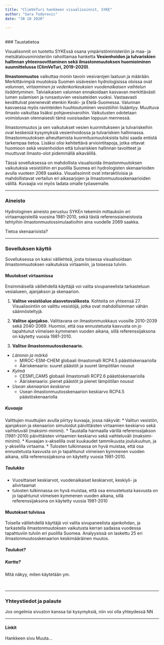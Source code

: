```yaml
---
title: "ClimVeTuri hankkeen visualisoinnit, SYKE"
author: "Sara Todorovic"
date: "30 10 2020"

---
```

<br>
### Taustatietoa 

Visualisonnit on tuotettu SYKEssä osana ympäristöministeriön ja maa- ja metsätalousministeriön rahoittamaa hanketta **Vesienhoidon ja tulvariskien hallinnan yhteensovittaminen sekä ilmastonmuutoksen huomioiminen suunnittelussa (ClimVeTuri, 2019-2020)**.

**Ilmastonmuutos** vaikuttaa monin tavoin vesivarojen laatuun ja määrään. Merkittävimpiä muutoksia Suomen sisävesien hydrologisissa oloissa ovat _valunnan, virtaaminen ja vedenkorkeuksien vuodenaikaisen vaihtelun lisääntyminen_. Talviaikaisen valunnan ennakoidaan kasvavan merkittävästi lumen sulamisen ja runsastuvien vesisateiden vuoksi. Vastaavasti kevättulvat pienenevät etenkin Keski- ja Etelä-Suomessa. Valunnan kasvaessa myös ravinteiden huuhtoutuminen vesistöihin lisääntyy. Muuttuva ilmasto vaikuttaa lisäksi pohjavesivaroihin. Vaikutusten odotetaan voimistuvan olennaisesti tämä vuosisadan loppuun mennessä.

Ilmastonmuutos ja sen vaikutukset vesien kuormitukseen ja tulvariskeihin ovat keskeisiä kysymyksiä vesienhoidossa ja tulvariskien hallinnassa. Ilmastonmuutoksen aiheuttamista kuormitusmuutoksista tulisi saada entistä tarkempaa tietoa. Lisäksi olisi kehitettävä arviointitapoja, jotka ottavat huomioon sekä vesienhoidon että tulvariskien hallinnan tavoitteet ja muuttuvat ilmasto-olot pidemmällä aikavälillä.

Tässä sovelluksessa on mahdollista visualisoida ilmastonmuutoksen vaikutuksia vesistöihin eri puolilla Suomea eri hydrologisten skenaarioiden avulla vuoteen 2069 saakka. Visualisoinnit ovat interaktiivisia ja  mahdollistavat vertailun eri aikasarjojen ja ilmastonmuutosskenaarioiden välillä. Kuvaajia voi myös ladata omalle työasemalle.

***

### Aineisto
Hydrologinen aineisto perustuu SYKEn tekemiin mittauksiin eri virtaamapisteillä vuosina 1981-2010, sekä tästä referenssiaineistosta tehtyihin ilmastonmuutossimulaatioihin aina vuodelle 2069 saakka.

Tietoa skenaarioista?

***

### Sovelluksen käyttö

Sovelluksessa on kaksi välilehteä, josta toisessa visualisoidaan ilmastonmuutoksen vaikutuksia virtaamiin, ja toisessa tulviin.  

#### Muutokset virtaamissa
Ensimmäisellä välilehdellä käyttäjä voi valita sivupaneelista tarkasteluun vesialueen, ajanjakson ja skenaarion.  

1. **Valitse vesistöalue alasvetovalikosta**. Kohteita on yhteensä 27. Visualisointiin on valittu vesistöjä, jotka ovat mahdollisimman vähän säännösteltyjä.  

2. **Valitse ajanjakso.** Valittavana on ilmastonmuokkaus vuosille 2010-2039 sekä 2040-2069. Huomioi, että osa ennustetusta kasvusta  on jo tapahtunut viimeisen kymmenen vuoden aikana, sillä referenssijaksona on käytetty vuosia 1981-2010.  

3. **Valitse ilmastonmuutosskenaario.**

* *Lämmin ja märkä*
  + MIROC-ESM-CHEM globaali ilmastomalli RCP4.5 päästöskenaariolla
  + Ääriskenaario: suuret päästöt ja suuret lämpötilan nousut  
* *Kylmä*
  + CESM1_CAM5 globaali ilmastomalli RCP2.6 päästöskenaariolla
  + Ääriskenaario: pienet päästöt ja pienet lämpötilan nousut  
* *Usean skenaarion keskiarvo*
  + Usean ilmastonmuutosskenaarion keskiarvo RCP4.5 päästöskenaariolla  

##### **Kuvaaja**
Valittujen muuttujien avulla piirtyy kuvaaja, jossa näkyvät:
* Valitun vesistön, ajanjakson ja skenaarion simuloidut päivittäisten virtaamien keskiarvo sekä vaihteluväli (maksimi-minimi).
* Taustalla harmaalla värillä referenssijakson (1981-2010) päivittäisten virtaamien keskiarvo sekä vaihteluväli (maksimi-minimi).
* Kuvaajan x-akselilla ovat kuukaudet tammikuusta joulukuuhun, ja y-akselilla virtaama.
* Tulosten tulkinnassa on hyvä muistaa, että osa ennustetusta kasvusta  on jo tapahtunut viimeisen kymmenen vuoden aikana, sillä referenssijaksona on käytetty vuosia 1981-2010.


##### **Taulukko**
* Vuosittaiset keskiarvot, vuodenaikaiset keskiarvot, keskiyli- ja alivirtaamat 
* tulosten tulkinnassa on hyvä muistaa, että osa ennustetusta kasvusta  on jo tapahtunut viimeisen kymmenen vuoden aikana, sillä referenssijaksona on käytetty vuosia 1981-2010


#### Muutokset tulvissa
Toisella välilehdellä käyttäjä voi valita sivupaneelista ajankohdan, ja tarkastella ilmastonmuutoksen vaikutusta kerran sadassa vuodessa tapahtuviin tulviin eri puolilla Suomea. Analyysissä on laskettu 25 eri ilmastonmuutosskenaarion keskimääräinen muutos.  


##### **Taulukot?**  


##### **Kartta?**
Mitä näkyy, miten käytetään ym.

<br>

***
### Yhteystiedot ja palaute
Jos ongelmia sivuston kanssa tai kysymyksiä, niin voi olla yhteydessä NN
<br>

***
#### Linkit
Hankkeen sivu
Muuta...  
<br>


